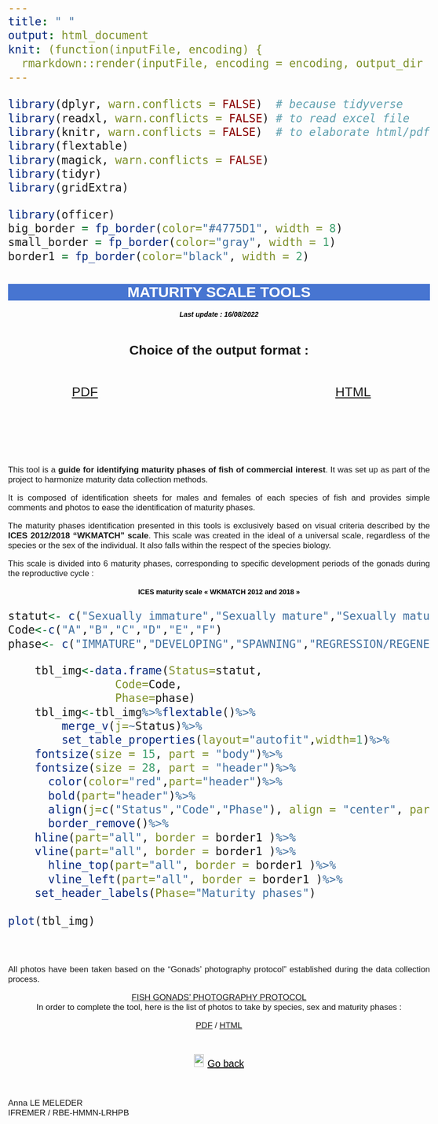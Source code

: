 ```yaml
---
title: " "
output: html_document
knit: (function(inputFile, encoding) {
  rmarkdown::render(inputFile, encoding = encoding, output_dir = "../docs/") })
---
```

```r
library(dplyr, warn.conflicts = FALSE)  # because tidyverse
library(readxl, warn.conflicts = FALSE) # to read excel file
library(knitr, warn.conflicts = FALSE)  # to elaborate html/pdf
library(flextable)
library(magick, warn.conflicts = FALSE)
library(tidyr)
library(gridExtra)

library(officer)
big_border = fp_border(color="#4775D1", width = 8)
small_border = fp_border(color="gray", width = 1)
border1 = fp_border(color="black", width = 2)
```

<html>
<head>
<style media="all"> 
  body {
        /* to centre page on screen*/
        margin-left: auto;
        margin-right: auto;
        font-family: sans-serif;
        font-size: 20pt;
    }
    h1{
    color:white;
    font-size:30px;
    background-color:#4775D1;
    font-weight:700;
    text-align: center;
    }
    h2{
    font-size:25px;
    background-color:#E6E6FF;
    font-weight:600;
    }
    h3{
    color:black;
    font-size:14px;
    font-weight:900;
    font-weight: bold;
    }
    hr{
    color:#4775D1;
    height:8px;
    background-color:#4775D1;
    }
    h4{
    font-size:14px;
    color:black;
    }
    p{
    font-size:
    17px;
    }
    </style>

<title>Page Title</title>
</head>
<body>
<h1>MATURITY SCALE TOOLS</h1>
<center>
<h4>*Last update : 16/08/2022*</h4>
</center>
\
<center>
**Choice of the output format : **
</center>
\

:::::::::::::: {.columns}
::: {.column width="40%"}

<center>
[PDF](ENGPDF_AMM.html)
</center>

:::
::: {.column width="20%"}

\

:::
::: {.column width="40%"}

<center>
[HTML](ENGHTML_AMM.html)
</center>

:::
::::::::::::::

\
\
\
<div style="text-align: justify"> 
  This tool is a **guide for identifying maturity phases of fish of commercial interest**. It was set up as part of the project to harmonize maturity data collection methods.

  It is composed of identification sheets for males and females of each species of fish and provides simple comments and photos to ease the identification of maturity phases.

  The maturity phases identification presented in this tools is exclusively based on visual criteria described by the **ICES 2012/2018 "WKMATCH" scale**. This scale was created in the ideal of a universal scale, regardless of the species or the sex of the individual. It also falls within the respect of the species biology.
  
  This scale is divided into 6 maturity phases, corresponding to specific development periods of the gonads during the reproductive cycle : 
</div>
<center>
<h3>ICES maturity scale « WKMATCH 2012 and 2018 »</h3>
</center>

```r
statut<- c("Sexually immature","Sexually mature","Sexually mature","Sexually mature","Sexually mature","Sexually mature")
Code<-c("A","B","C","D","E","F")
phase<- c("IMMATURE","DEVELOPING","SPAWNING","REGRESSION/REGENERATION","OMITTED SPAWNING","ABNORMAL")

	tbl_img<-data.frame(Status=statut,
			    Code=Code,
			    Phase=phase)
	tbl_img<-tbl_img%>%flextable()%>%
		merge_v(j=~Status)%>%
		set_table_properties(layout="autofit",width=1)%>%
    fontsize(size = 15, part = "body")%>%
    fontsize(size = 28, part = "header")%>%
	  color(color="red",part="header")%>%
	  bold(part="header")%>%
	  align(j=c("Status","Code","Phase"), align = "center", part = "all")%>%
	  border_remove()%>%
    hline(part="all", border = border1 )%>%
    vline(part="all", border = border1 )%>%
	  hline_top(part="all", border = border1 )%>%
	  vline_left(part="all", border = border1 )%>%
    set_header_labels(Phase="Maturity phases")
	
plot(tbl_img)
```

\
<div style="text-align: justify">

  All photos have been taken based on the "Gonads' photography protocol" established during the data collection process.

<center>
[FISH GONADS' PHOTOGRAPHY PROTOCOL](ENG_P.pdf){target="_blank"}
\
In order to complete the tool, here is the list of photos to take by species, sex and maturity phases :

[PDF](PhotototakeAMM.pdf){target="_blank"}
/
[HTML](PhotototakeAMM.html){target="_blank"}

\
![](../data/Photo_Guides/GoBack.png){height=26px width=20px} <a href="#" onclick="history.go(-1)" style="color:black;font-size:20px;">Go back</a>
</center>
\
\
Anna LE MELEDER  
IFREMER / RBE-HMMN-LRHPB
</div>
</body>
</html>